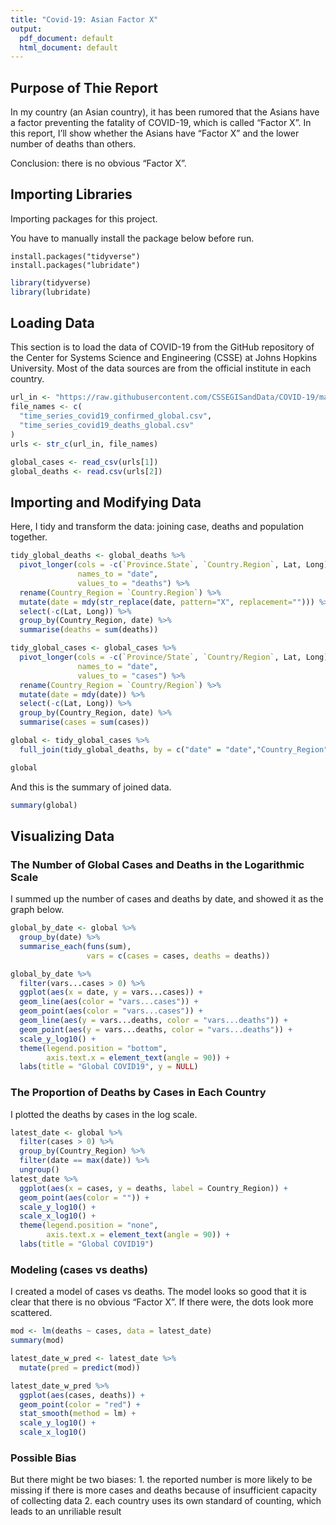 ```yaml
---
title: "Covid-19: Asian Factor X"
output:
  pdf_document: default
  html_document: default
---
```


## Purpose of Thie Report
In my country (an Asian country), it has been rumored that the Asians have a factor preventing the fatality of COVID-19, which is called "Factor X". In this report, I'll show whether the Asians have "Factor X" and the lower number of deaths than others.

Conclusion: there is no obvious "Factor X".

## Importing Libraries
Importing packages for this project.

You have to manually install the package below before run.
```
install.packages("tidyverse")
install.packages("lubridate")
```

```r
library(tidyverse)
library(lubridate)
```

## Loading Data
This section is to load the data of COVID-19 from the GitHub repository of the Center for Systems Science and Engineering (CSSE) at Johns Hopkins University. Most of the data sources are from the official institute in each country.

```r
url_in <- "https://raw.githubusercontent.com/CSSEGISandData/COVID-19/master/csse_covid_19_data/csse_covid_19_time_series/"
file_names <- c(
  "time_series_covid19_confirmed_global.csv",
  "time_series_covid19_deaths_global.csv"
)
urls <- str_c(url_in, file_names)

global_cases <- read_csv(urls[1])
global_deaths <- read.csv(urls[2])
```

## Importing and Modifying Data
Here, I tidy and transform the data: joining case, deaths and population together.
```r
tidy_global_deaths <- global_deaths %>%
  pivot_longer(cols = -c(`Province.State`, `Country.Region`, Lat, Long),
               names_to = "date",
               values_to = "deaths") %>%
  rename(Country_Region = `Country.Region`) %>%
  mutate(date = mdy(str_replace(date, pattern="X", replacement=""))) %>%
  select(-c(Lat, Long)) %>%
  group_by(Country_Region, date) %>%
  summarise(deaths = sum(deaths))

tidy_global_cases <- global_cases %>%
  pivot_longer(cols = -c(`Province/State`, `Country/Region`, Lat, Long),
               names_to = "date",
               values_to = "cases") %>%
  rename(Country_Region = `Country/Region`) %>%
  mutate(date = mdy(date)) %>%
  select(-c(Lat, Long)) %>%
  group_by(Country_Region, date) %>%
  summarise(cases = sum(cases))

global <- tidy_global_cases %>%
  full_join(tidy_global_deaths, by = c("date" = "date","Country_Region" = "Country_Region"))

global
```
And this is the summary of joined data.
```r
summary(global)
```

## Visualizing Data
### The Number of Global Cases and Deaths in the Logarithmic Scale
I summed up the number of cases and deaths by date, and showed it as the graph below.
```r
global_by_date <- global %>%
  group_by(date) %>%
  summarise_each(funs(sum),
                 vars = c(cases = cases, deaths = deaths))

global_by_date %>%
  filter(vars...cases > 0) %>%
  ggplot(aes(x = date, y = vars...cases)) +
  geom_line(aes(color = "vars...cases")) +
  geom_point(aes(color = "vars...cases")) +
  geom_line(aes(y = vars...deaths, color = "vars...deaths")) +
  geom_point(aes(y = vars...deaths, color = "vars...deaths")) +
  scale_y_log10() +
  theme(legend.position = "bottom",
        axis.text.x = element_text(angle = 90)) +
  labs(title = "Global COVID19", y = NULL)
```
### The Proportion of Deaths by Cases in Each Country
I plotted the deaths by cases in the log scale.

```r
latest_date <- global %>%
  filter(cases > 0) %>%
  group_by(Country_Region) %>%
  filter(date == max(date)) %>%
  ungroup()
latest_date %>%
  ggplot(aes(x = cases, y = deaths, label = Country_Region)) +
  geom_point(aes(color = "")) +
  scale_y_log10() +
  scale_x_log10() +
  theme(legend.position = "none",
        axis.text.x = element_text(angle = 90)) +
  labs(title = "Global COVID19")
```

### Modeling (cases vs deaths)
I created a model of cases vs deaths. The model looks so good that it is clear that there is no obvious "Factor X". If there were, the dots look more scattered.

```r
mod <- lm(deaths ~ cases, data = latest_date)
summary(mod)
```

```r
latest_date_w_pred <- latest_date %>%
  mutate(pred = predict(mod))

latest_date_w_pred %>%
  ggplot(aes(cases, deaths)) +
  geom_point(color = "red") +
  stat_smooth(method = lm) +
  scale_y_log10() +
  scale_x_log10()
```

### Possible Bias
But there might be two biases:
1. the reported number is more likely to be missing if there is more cases and deaths because of insufficient capacity of collecting data
2. each country uses its own standard of counting, which leads to an unriliable result